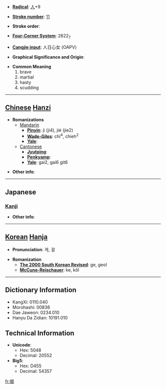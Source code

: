 * '''[[Wiktionary:Chinese radical index| Radical]]''': [[Wiktionary:Chinese radical index 人|人]]+9

* '''[[Wiktionary:Chinese total strokes index|Stroke number]]''': [[Wiktionary:Chinese total strokes index 11|11]]

* '''Stroke order''': 

* '''[[Wiktionary:Chinese four corner index|Four-Corner System]]''': 2622<sub>7</sub>

* '''[[Wiktionary:Chinese Cangjie index|Cangjie input]]''': 人日心女 (OAPV)

* '''Graphical Significance and Origin''': 

* '''Common Meaning'''
*#brave
*# martial
*# hasty
*# scudding


----

== [[Chinese]] [[Hanzi]] ==

* '''Romanizations'''
** [[Mandarin]]
*** '''[[Pinyin]]''': jì (ji4), jié (jie2)
*** '''[[Wade-Giles]]''': chi<sup>4</sup>, chieh<sup>2</sup>
*** '''[[Yale]]''': 
**[[Cantonese]]
***'''[[Jyutping]]''':
***'''[[Penkyamp]]''': 
***'''[[Yale]]''': gai2, gai6 git6

* '''Other info''': 

----

==Japanese==
===[[Kanji]]===
{{kanji|on readings=[[けつ]] (ketsu), [[けい]] (kei), [[げ]] (ge)
|kun readings=[[いこう]] (ikou)
}}

* '''Other info''':  

----

== [[Korean]] [[Hanja]] ==

* '''Pronunciation''': 게, 걸

* '''Romanization'''
** '''[[The 2000 South Korean Revised Romanization|The 2000 South Korean Revised]]''': ge, geol
** '''[[McCune-Reischauer]]''': ke, kŏl

----

== Dictionary Information ==

* KangXi: 0110.040
* Morohashi: 00836
* Dae Jaweon: 0234.010
* Hanyu Da Zidian: 10191.010

== Technical Information ==

* '''Unicode''':
** Hex: 5048
** Decimal: 20552
* '''Big5''':
** Hex: D455
** Decimal: 54357

[[fr:偈]]
